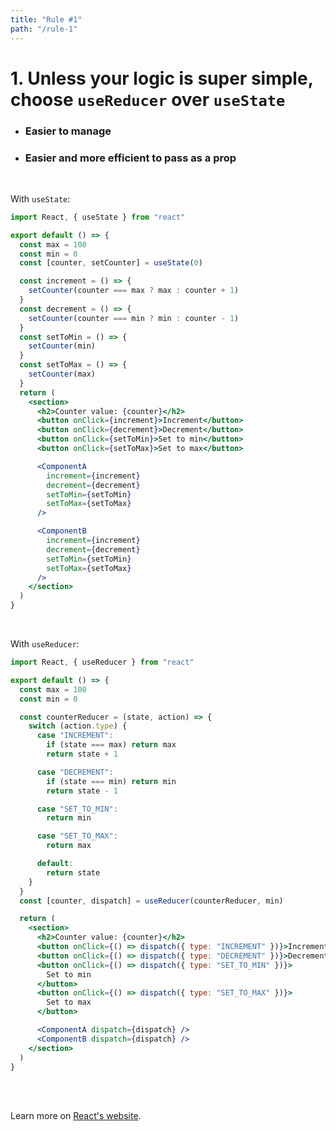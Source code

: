 ```yaml
---
title: "Rule #1"
path: "/rule-1"
---
```



# 1. Unless your logic is super simple, choose `useReducer` over `useState`

- ### Easier to manage
- ### Easier and more efficient to pass as a prop

<br />

With `useState`:

```jsx
import React, { useState } from "react"

export default () => {
  const max = 100
  const min = 0
  const [counter, setCounter] = useState(0)

  const increment = () => {
    setCounter(counter === max ? max : counter + 1)
  }
  const decrement = () => {
    setCounter(counter === min ? min : counter - 1)
  }
  const setToMin = () => {
    setCounter(min)
  }
  const setToMax = () => {
    setCounter(max)
  }
  return (
    <section>
      <h2>Counter value: {counter}</h2>
      <button onClick={increment}>Increment</button>
      <button onClick={decrement}>Decrement</button>
      <button onClick={setToMin}>Set to min</button>
      <button onClick={setToMax}>Set to max</button>

      <ComponentA
        increment={increment}
        decrement={decrement}
        setToMin={setToMin}
        setToMax={setToMax}
      />

      <ComponentB
        increment={increment}
        decrement={decrement}
        setToMin={setToMin}
        setToMax={setToMax}
      />
    </section>
  )
}
```

<br />

With `useReducer`:

```jsx
import React, { useReducer } from "react"

export default () => {
  const max = 100
  const min = 0

  const counterReducer = (state, action) => {
    switch (action.type) {
      case "INCREMENT":
        if (state === max) return max
        return state + 1

      case "DECREMENT":
        if (state === min) return min
        return state - 1

      case "SET_TO_MIN":
        return min

      case "SET_TO_MAX":
        return max

      default:
        return state
    }
  }
  const [counter, dispatch] = useReducer(counterReducer, min)

  return (
    <section>
      <h2>Counter value: {counter}</h2>
      <button onClick={() => dispatch({ type: "INCREMENT" })}>Increment</button>
      <button onClick={() => dispatch({ type: "DECREMENT" })}>Decrement</button>
      <button onClick={() => dispatch({ type: "SET_TO_MIN" })}>
        Set to min
      </button>
      <button onClick={() => dispatch({ type: "SET_TO_MAX" })}>
        Set to max
      </button>

      <ComponentA dispatch={dispatch} />
      <ComponentB dispatch={dispatch} />
    </section>
  )
}
```

<br />
<Container>
  <Example />
</Container>
<br />

Learn more on [React's website](https://reactjs.org/docs/hooks-reference.html).

<GoTo rule="2" />

